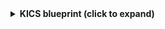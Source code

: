 <details>
<summary><b>KICS blueprint (click to expand)</b></summary>

```json showLineNumbers
{
  "identifier": "checkmarxKics",
  "description": "Represents a KICS issue detected by Checkmarx One",
  "title": "Checkmarx KICS",
  "icon": "Checkmarx",
  "schema": {
    "properties": {
      "firstScanId": {
        "type": "string",
        "title": "First Scan ID",
        "description": "The identifier of the first scan in which this KICS issue was detected"
      },
      "status": {
        "type": "string",
        "title": "Status",
        "description": "The current status of the KICS issue, indicating if it is new, recurring, or has been fixed.",
        "enum": [
          "NEW",
          "RECURRENT",
          "FIXED"
        ],
        "enumColors": {
          "NEW": "lightGray",
          "RECURRENT": "lightGray",
          "FIXED": "lightGray"
        }
      },
      "state": {
        "type": "string",
        "description": "The state of the KICS issue, reflecting its verification and remediation status",
        "title": "State"
      },
      "severity": {
        "type": "string",
        "title": "Severity",
        "enum": [
          "LOW",
          "MEDIUM",
          "HIGH",
          "CRITICAL",
          "INFO"
        ],
        "enumColors": {
          "LOW": "lightGray",
          "MEDIUM": "lightGray",
          "HIGH": "lightGray",
          "CRITICAL": "lightGray",
          "INFO": "lightGray"
        }
      },
      "created": {
        "type": "string",
        "title": "Created At",
        "description": "The date and time when the KICS issue was first identified",
        "format": "date-time"
      },
      "description": {
        "icon": "DefaultProperty",
        "type": "string",
        "title": "Description",
        "description": "A description of the KICS issue."
      },
      "fileName": {
        "type": "string",
        "title": "File Name",
        "description": "The name of the file where the KICS issue was found."
      },
      "line": {
        "type": "string",
        "title": "Line Number",
        "description": "The line number in the file where the KICS issue occurs"
      },
      "platform": {
        "type": "string",
        "title": "Platform"
      },
      "issueType": {
        "type": "string",
        "title": "Issue Type",
        "description": "The type or category of the KICS issue"
      },
      "expected_value": {
        "type": "string",
        "title": "Expected Value",
        "description": "The value that was expected in the configuration"
      },
      "value": {
        "type": "string",
        "title": "Value",
        "description": "The actual value found in the configuration that triggered the KICS issue"
      }
    },
    "required": []
  },
  "mirrorProperties": {},
  "calculationProperties": {},
  "aggregationProperties": {},
  "relations": {
    "scan": {
      "title": "Scan",
      "target": "checkmarxScan",
      "required": false,
      "many": false
    }
  }
}
```

</details>
